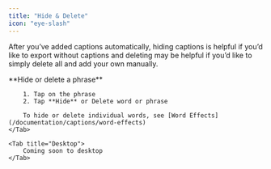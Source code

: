 ```yaml
---
title: "Hide & Delete"
icon: "eye-slash"
---
```


After you’ve added captions automatically, hiding captions is helpful if you’d like to export without captions and deleting may be helpful if you’d like to simply delete all and add your own manually.

<Tabs>
    <Tab title="iOS">
        **Hide or delete a phrase**

        1. Tap on the phrase
        2. Tap **Hide** or Delete word or phrase

        To hide or delete individual words, see [Word Effects](/documentation/captions/word-effects)
    </Tab>

    <Tab title="Desktop">
        Coming soon to desktop
    </Tab>
</Tabs>